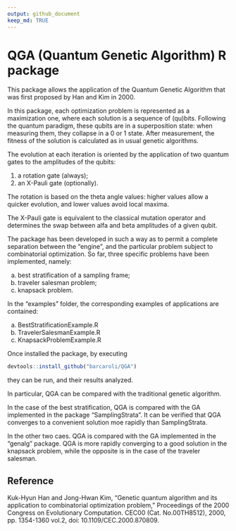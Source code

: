```yaml
---
output: github_document
keep_md: TRUE
---
```


# QGA (Quantum Genetic Algorithm) R package

This package allows the application of the Quantum Genetic Algorithm that was first proposed by Han and Kim in 2000.

In this package, each optimization problem is represented as a maximization one, where each solution is a sequence of (qu)bits. Following the quantum paradigm, these qubits are in a superposition state: when measuring them, they collapse in a 0 or 1 state. After measurement, the fitness of the solution is calculated as in usual genetic algorithms.

The evolution at each iteration is oriented by the application of two quantum gates to the amplitudes of the qubits:

1. a rotation gate (always);
2. an X-Pauli gate (optionally).

The rotation is based on the theta angle values: higher values allow a quicker evolution, and lower values avoid local maxima.

The X-Pauli gate is equivalent to the classical mutation operator and determines the swap between alfa and beta amplitudes of a given qubit.

The package has been developed in such a way as to permit a complete separation between the "engine", and the particular problem subject to combinatorial optimization. So far, three specific problems have been implemented, namely:

a. best stratification of a sampling frame;
b. traveler salesman problem;
c. knapsack problem.

In the "examples" folder, the corresponding examples of applications are contained:

a. BestStratificationExample.R
b. TravelerSalesmanExample.R
c. KnapsackProblemExample.R

Once installed the package, by executing

```r
devtools::install_github("barcaroli/QGA")
```

they can be run, and their results analyzed.

In particular, QGA can be compared with the traditional genetic algorithm. 

In the case of the best stratification, QGA is compared with the GA implemented in the package "SamplingStrata". It can be verified that QGA converges to a convenient solution moe rapidly than SamplingStrata.

In the other two caes. QGA is compared with the GA implemented in the "genalg" package. QGA is more rapidly converging to a good solution in the knapsack problem, while the opposite is in the case of the traveler salesman.


## Reference

Kuk-Hyun Han and Jong-Hwan Kim, "Genetic quantum algorithm and its application to combinatorial optimization problem," Proceedings of the 2000 Congress on Evolutionary Computation. CEC00 (Cat. No.00TH8512), 2000, pp. 1354-1360 vol.2, doi: 10.1109/CEC.2000.870809.




